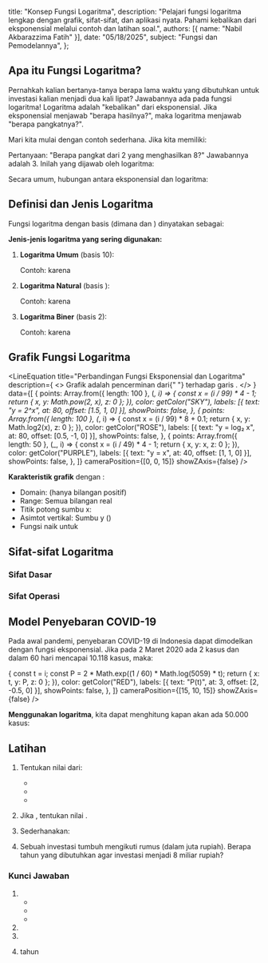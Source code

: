 
  title: "Konsep Fungsi Logaritma",
  description: "Pelajari fungsi logaritma lengkap dengan grafik, sifat-sifat, dan aplikasi nyata. Pahami kebalikan dari eksponensial melalui contoh dan latihan soal.",
  authors: [{ name: "Nabil Akbarazzima Fatih" }],
  date: "05/18/2025",
  subject: "Fungsi dan Pemodelannya",
};

## Apa itu Fungsi Logaritma?

Pernahkah kalian bertanya-tanya berapa lama waktu yang dibutuhkan untuk investasi kalian menjadi dua kali lipat? Jawabannya ada pada fungsi logaritma! Logaritma adalah "kebalikan" dari eksponensial. Jika eksponensial menjawab "berapa hasilnya?", maka logaritma menjawab "berapa pangkatnya?".

Mari kita mulai dengan contoh sederhana. Jika kita memiliki:

<BlockMath math="2^3 = 8" />

Pertanyaan: "Berapa pangkat dari 2 yang menghasilkan 8?" Jawabannya adalah 3. Inilah yang dijawab oleh logaritma:

<BlockMath math="\log_2 8 = 3" />

Secara umum, hubungan antara eksponensial dan logaritma:

<BlockMath math="y = b^x \quad \Leftrightarrow \quad x = \log_b y" />

## Definisi dan Jenis Logaritma

Fungsi logaritma dengan basis <InlineMath math="b" /> (dimana <InlineMath math="b > 0" /> dan <InlineMath math="b \neq 1" />) dinyatakan sebagai:

<BlockMath math="f(x) = \log_b x \quad \text{untuk setiap } x > 0" />

**Jenis-jenis logaritma yang sering digunakan:**

1. **Logaritma Umum** (basis 10): <InlineMath math="f(x) = \log x" />

   Contoh: <InlineMath math="\log 100 = 2" /> karena <InlineMath math="10^2 = 100" />

2. **Logaritma Natural** (basis <InlineMath math="e \approx 2.7183" />): <InlineMath math="f(x) = \ln x" />

   Contoh: <InlineMath math="\ln e = 1" /> karena <InlineMath math="e^1 = e" />

3. **Logaritma Biner** (basis 2): <InlineMath math="f(x) = \log_2 x" />

   Contoh: <InlineMath math="\log_2 8 = 3" /> karena <InlineMath math="2^3 = 8" />

## Grafik Fungsi Logaritma

<LineEquation
  title="Perbandingan Fungsi Eksponensial dan Logaritma"
  description={
    <>
      Grafik <InlineMath math="y = \log_2 x" /> adalah pencerminan dari{" "}
      <InlineMath math="y = 2^x" /> terhadap garis <InlineMath math="y = x" />.
    </>
  }
  data={[
    {
      points: Array.from({ length: 100 }, (_, i) => {
        const x = (i / 99) * 4 - 1;
        return { x, y: Math.pow(2, x), z: 0 };
      }),
      color: getColor("SKY"),
      labels: [{ text: "y = 2^x", at: 80, offset: [1.5, 1, 0] }],
      showPoints: false,
    },
    {
      points: Array.from({ length: 100 }, (_, i) => {
        const x = (i / 99) * 8 + 0.1;
        return { x, y: Math.log2(x), z: 0 };
      }),
      color: getColor("ROSE"),
      labels: [{ text: "y = log₂ x", at: 80, offset: [0.5, -1, 0] }],
      showPoints: false,
    },
    {
      points: Array.from({ length: 50 }, (_, i) => {
        const x = (i / 49) * 4 - 1;
        return { x, y: x, z: 0 };
      }),
      color: getColor("PURPLE"),
      labels: [{ text: "y = x", at: 40, offset: [1, 1, 0] }],
      showPoints: false,
    },
  ]}
  cameraPosition={[0, 0, 15]}
  showZAxis={false}
/>

**Karakteristik grafik** <InlineMath math="f(x) = \log_b x" /> dengan <InlineMath math="b > 1" />:

- Domain: <InlineMath math="x > 0" /> (hanya bilangan positif)
- Range: Semua bilangan real
- Titik potong sumbu x: <InlineMath math="(1, 0)" />
- Asimtot vertikal: Sumbu y (<InlineMath math="x = 0" />)
- Fungsi naik untuk <InlineMath math="b > 1" />

## Sifat-sifat Logaritma

### Sifat Dasar

<div className="flex flex-col gap-4">
  <BlockMath math="\log_b 1 = 0" />
  <BlockMath math="\log_b b = 1" />
  <BlockMath math="\log_b b^n = n" />
  <BlockMath math="b^{\log_b x} = x" />
</div>

### Sifat Operasi

<div className="flex flex-col gap-4">
  <BlockMath math="\log_b (xy) = \log_b x + \log_b y" />
  <BlockMath math="\log_b \left(\frac{x}{y}\right) = \log_b x - \log_b y" />
  <BlockMath math="\log_b x^n = n \cdot \log_b x" />
  <BlockMath math="\log_b x = \frac{\log_a x}{\log_a b} \quad \text{(perubahan basis)}" />
</div>

## Model Penyebaran COVID-19

Pada awal pandemi, penyebaran COVID-19 di Indonesia dapat dimodelkan dengan fungsi eksponensial. Jika pada 2 Maret 2020 ada 2 kasus dan dalam 60 hari mencapai 10.118 kasus, maka:

<div className="flex flex-col gap-4">
  <BlockMath math="P(t) = 2e^{\frac{1}{60}\ln(5059)t}" />
  <LineEquation
    title="Model Penyebaran COVID-19"
    description="Pertumbuhan eksponensial kasus COVID-19"
    data={[
      {
        points: Array.from({ length: 61 }, (_, i) => {
          const t = i;
          const P = 2 * Math.exp((1 / 60) * Math.log(5059) * t);
          return { x: t, y: P, z: 0 };
        }),
        color: getColor("RED"),
        labels: [{ text: "P(t)", at: 3, offset: [2, -0.5, 0] }],
        showPoints: false,
      },
    ]}
    cameraPosition={[15, 10, 15]}
    showZAxis={false}
  />
</div>

**Menggunakan logaritma**, kita dapat menghitung kapan akan ada 50.000 kasus:

<div className="flex flex-col gap-4">
  <BlockMath math="50000 = 2e^{\frac{1}{60}\ln(5059)t}" />
  <BlockMath math="t = \frac{60 \cdot \ln(25000)}{\ln(5059)} \approx 81.4 \text{ hari}" />
</div>

## Latihan

1. Tentukan nilai dari:

   - <InlineMath math="\log_3 27" />
   - <InlineMath math="\log_5 \frac{1}{125}" />
   - <InlineMath math="\ln e^3" />

2. Jika <InlineMath math="\log_2 x = 4" />, tentukan nilai <InlineMath math="x" />.

3. Sederhanakan: <InlineMath math="\log_2 8 + \log_2 4 - \log_2 2" />

4. Sebuah investasi tumbuh mengikuti rumus <InlineMath math="A = 1000 \cdot 2^t" /> (dalam juta rupiah). Berapa tahun yang dibutuhkan agar investasi menjadi 8 miliar rupiah?

### Kunci Jawaban

1. - <InlineMath math="\log_3 27 = 3" />
   - <InlineMath math="\log_5 \frac{1}{125} = -3" />
   - <InlineMath math="\ln e^3 = 3" />

2. <InlineMath math="x = 2^4 = 16" />

3. <InlineMath math="\log_2 8 + \log_2 4 - \log_2 2 = 3 + 2 - 1 = 4" />

4. <InlineMath math="8000 = 1000 \cdot 2^t \Rightarrow 8 = 2^t \Rightarrow t = 3" /> tahun
